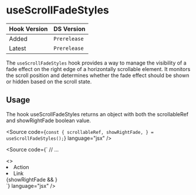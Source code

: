 
<Meta title="Hooks/useScrollFadeStyles" />

# useScrollFadeStyles

| Hook Version | DS Version |
| ------------ | ---------- |
| Added        | `Prerelease`   |
| Latest       | `Prerelease`   |


 The `useScrollFadeStyles` hook provides a way to manage the visibility of a fade effect on the right edge of a horizontally scrollable element.
 It monitors the scroll position and determines whether the fade effect should be shown or hidden based on the scroll state.

## Usage

The hook useScrollFadeStyles returns an object with both the scrollableRef and showRightFade boolean value.

<Source
  code={`
const {
  scrollableRef,
  showRightFade,
} = useScrollFadeStyles();
`}
  language="jsx"
/>

<Source
  code={`
// ...
<Box>
  <div>
    <List
      type="ul"
      m="0"
      ref={scrollableRef}
      inline
      noStyling
    >
      <>
        <li>
          <SubNavButton id="subnav-action">
            Action
          </SubNavButton>
        </li>
        <li>
          <SubNavLink id="subnav-link">
            Link
          </SubNavLink>
        </li>
      </>
    </List>
    {showRightFade && <Box sx={styles.fadeEffect} />}
  </div>
</Box>
`}
  language="jsx"
/>